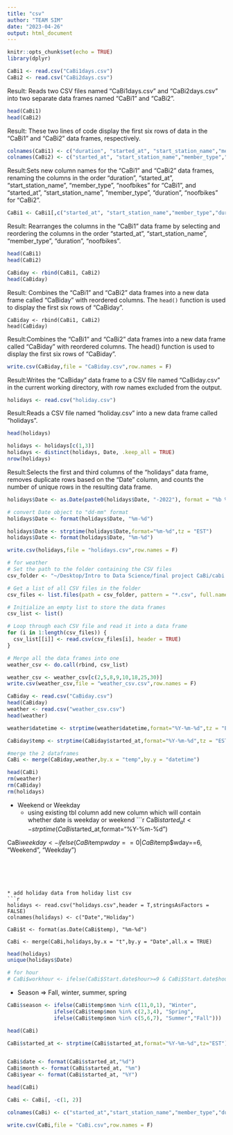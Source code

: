 ```yaml
---
title: "csv"
author: "TEAM SIM"
date: "2023-04-26"
output: html_document
---
```


```r
knitr::opts_chunk$set(echo = TRUE)
library(dplyr)
```


```r
CaBi1 <- read.csv("CaBi1days.csv")
CaBi2 <- read.csv("CaBi2days.csv")
```
Result: Reads two CSV files named "CaBi1days.csv" and "CaBi2days.csv" into two separate data frames named "CaBi1" and "CaBi2".


```r
head(CaBi1)
head(CaBi2)
```
Result: These two lines of code display the first six rows of data in the "CaBi1" and "CaBi2" data frames, respectively.



```r

colnames(CaBi1) <- c("duration", "started_at", "start_station_name","member_type","noofbikes")
colnames(CaBi2) <- c("started_at", "start_station_name","member_type","duration","noofbikes")

```
Result:Sets new column names for the "CaBi1" and "CaBi2" data frames, renaming the columns in the order "duration", "started_at", "start_station_name", "member_type", "noofbikes" for "CaBi1", and "started_at", "start_station_name", "member_type", "duration", "noofbikes" for "CaBi2".


```r
CaBi1 <- CaBi1[,c("started_at", "start_station_name","member_type","duration","noofbikes")]
```
Result: Rearranges the columns in the "CaBi1" data frame by selecting and reordering the columns in the order "started_at", "start_station_name", "member_type", "duration", "noofbikes".


```r
head(CaBi1)
head(CaBi2)
```

```r
CaBiday <- rbind(CaBi1, CaBi2)
head(CaBiday)
```
Result: Combines the "CaBi1" and "CaBi2" data frames into a new data frame called "CaBiday" with reordered columns. The `head()` function is used to display the first six rows of "CaBiday". 

```
CaBiday <- rbind(CaBi1, CaBi2)
head(CaBiday)
```
Result:Combines the "CaBi1" and "CaBi2" data frames into a new data frame called "CaBiday" with reordered columns. The head() function is used to display the first six rows of "CaBiday".



```r
write.csv(CaBiday,file = "CaBiday.csv",row.names = F)
```
Result:Writes the "CaBiday" data frame to a CSV file named "CaBiday.csv" in the current working directory, with row names excluded from the output.




```r
holidays <- read.csv("holiday.csv")
```
Result:Reads a CSV file named "holiday.csv" into a new data frame called "holidays".


```r
head(holidays)
```
```r
holidays <- holidays[c(1,3)]
holidays <- distinct(holidays, Date, .keep_all = TRUE)
nrow(holidays)
```
Result:Selects the first and third columns of the "holidays" data frame, removes duplicate rows based on the "Date" column, and counts the number of unique rows in the resulting data frame. 

```r
holidays$Date <- as.Date(paste0(holidays$Date, "-2022"), format = "%b %d-%Y")

# convert Date object to "dd-mm" format
holidays$Date <- format(holidays$Date, "%m-%d")
```



```r
holidays$Date <- strptime(holidays$Date,format="%m-%d",tz = "EST")
holidays$Date <- format(holidays$Date, "%m-%d")
```



```r
write.csv(holidays,file = "holidays.csv",row.names = F)
```







```r

# for weather 
# Set the path to the folder containing the CSV files
csv_folder <- "~/Desktop/Intro to Data Science/final project CaBi/cabi all csv/csv/weather "

# Get a list of all CSV files in the folder
csv_files <- list.files(path = csv_folder, pattern = "*.csv", full.names = TRUE)

# Initialize an empty list to store the data frames
csv_list <- list()

# Loop through each CSV file and read it into a data frame
for (i in 1:length(csv_files)) {
  csv_list[[i]] <- read.csv(csv_files[i], header = TRUE)
}

# Merge all the data frames into one
weather_csv <- do.call(rbind, csv_list)

```

```r
weather_csv <- weather_csv[c(2,5,8,9,10,18,25,30)]
write.csv(weather_csv,file = "weather_csv.csv",row.names = F)
```


```r
CaBiday <- read.csv("CaBiday.csv")
head(CaBiday)
weather <- read.csv("weather_csv.csv")
head(weather)
```


  
```r

weather$datetime <- strptime(weather$datetime,format="%Y-%m-%d",tz = "EST")

CaBiday$temp <- strptime(CaBiday$started_at,format="%Y-%m-%d",tz = "EST")
```




```r
#merge the 2 dataframes
CaBi <- merge(CaBiday,weather,by.x = "temp",by.y = "datetime")
```

```r
head(CaBi)
rm(weather)
rm(CaBiday)
rm(holidays)
```




* Weekend or Weekday
  * using existing tbl column add new column which will contain whether date is weekday or weekend
```r
CaBi$started_at <- strptime(CaBi$started_at,format="%Y-%m-%d")


CaBi$weekday <- ifelse(CaBi$temp$wday==0 | CaBi$temp$wday==6, "Weekend",  "Weekday")
```





* add holiday data from holiday list csv
```r
holidays <- read.csv("holidays.csv",header = T,stringsAsFactors = FALSE)
colnames(holidays) <- c("Date","Holiday")

CaBi$t <- format(as.Date(CaBi$temp), "%m-%d")

CaBi <- merge(CaBi,holidays,by.x = "t",by.y = "Date",all.x = TRUE)
```


```r
head(holidays)
unique(holidays$Date)
```


```r
# for hour
# CaBi$workhour <- ifelse(CaBi$Start.date$hour>=9 & CaBi$Start.date$hour<=17,"Working Hour","Non-Working Hour")
```


* Season => Fall, winter, summer, spring 
```r
CaBi$season <- ifelse(CaBi$temp$mon %in% c(11,0,1), "Winter",
               ifelse(CaBi$temp$mon %in% c(2,3,4), "Spring",
               ifelse(CaBi$temp$mon %in% c(5,6,7), "Summer","Fall")))

```

```r
head(CaBi)
```


```r
CaBi$started_at <- strptime(CaBi$started_at,format="%Y-%m-%d",tz="EST")


CaBi$date <- format(CaBi$started_at,"%d")
CaBi$month <- format(CaBi$started_at, "%m")
CaBi$year <- format(CaBi$started_at, "%Y")
```


```r
head(CaBi)
```


```r
CaBi <- CaBi[, -c(1, 2)]

```

```r
colnames(CaBi) <- c("started_at","start_station_name","member_type","duration","noofbikes","temperature","feelsliketemp","dew","humidity","windspeed","uvindex","weather","weekday","holiday","season","date","month","year")

```




```r
write.csv(CaBi,file = "CaBi.csv",row.names = F)

```



